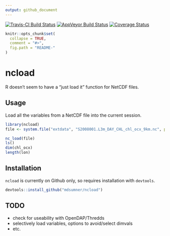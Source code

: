 ```yaml
---
output: github_document
---
```


<!-- README.md is generated from README.Rmd. Please edit that file -->

[![Travis-CI Build Status](https://travis-ci.org/mdsumner/ncload.svg?branch=master)](https://travis-ci.org/)
[![AppVeyor Build Status](https://ci.appveyor.com/api/projects/status/github/mdsumner/ncload?branch=master&svg=true)](https://ci.appveyor.com/project/<USERNAME>/<REPO>)
[![Coverage Status](https://img.shields.io/codecov/c/github//master.svg)](https://codecov.io/github/?branch=master)

```r
knitr::opts_chunk$set(
  collapse = TRUE,
  comment = "#>",
  fig.path = "README-"
)
```

# ncload

R doesn't seem to have a "just load it" function for NetCDF files. 

## Usage

Load all the variables from a NetCDF file into the current session. 

```r
library(ncload)
file <- system.file("extdata", "S2008001.L3m_DAY_CHL_chl_ocx_9km.nc", package = "ncload")

nc_load(file)
ls()
dim(chl_ocx)
length(lon)
```


## Installation

`ncload` is currently on Github only, so requires installation with `devtools`. 


```r
devtools::install_github("mdsumner/ncload")
```
## TODO

* check for useability with OpenDAP/Thredds
* selectively load variables, options to avoid/select dimvals
* etc. 

